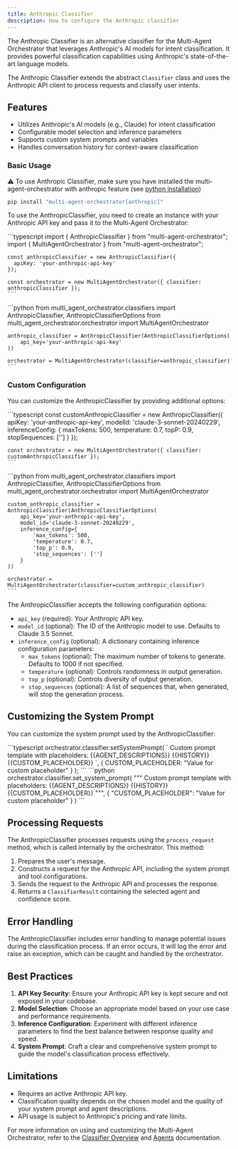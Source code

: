```yaml
---
title: Anthropic Classifier
description: How to configure the Anthropic classifier
---
```


The Anthropic Classifier is an alternative classifier for the Multi-Agent Orchestrator that leverages Anthropic's AI models for intent classification. It provides powerful classification capabilities using Anthropic's state-of-the-art language models.

The Anthropic Classifier extends the abstract `Classifier` class and uses the Anthropic API client to process requests and classify user intents.

## Features

- Utilizes Anthropic's AI models (e.g., Claude) for intent classification
- Configurable model selection and inference parameters
- Supports custom system prompts and variables
- Handles conversation history for context-aware classification

### Basic Usage

⚠️ To use Anthropic Classifier, make sure you have installed the multi-agent-orchestrator with anthropic feature (see [python installation](/multi-agent-orchestrator/general/quickstart#-get-started))
```bash
pip install "multi-agent-orchestrator[anthropic]"
```

To use the AnthropicClassifier, you need to create an instance with your Anthropic API key and pass it to the Multi-Agent Orchestrator:


<Tabs syncKey="runtime">
  <TabItem label="TypeScript" icon="seti:typescript" color="blue">
    ```typescript
    import { AnthropicClassifier } from "multi-agent-orchestrator";
    import { MultiAgentOrchestrator } from "multi-agent-orchestrator";

    const anthropicClassifier = new AnthropicClassifier({
      apiKey: 'your-anthropic-api-key'
    });

    const orchestrator = new MultiAgentOrchestrator({ classifier: anthropicClassifier });
    ```
  </TabItem>
  <TabItem label="Python" icon="seti:python">
    ```python
    from multi_agent_orchestrator.classifiers import AnthropicClassifier, AnthropicClassifierOptions
    from multi_agent_orchestrator.orchestrator import MultiAgentOrchestrator

    anthropic_classifier = AnthropicClassifier(AnthropicClassifierOptions(
        api_key='your-anthropic-api-key'
    ))

    orchestrator = MultiAgentOrchestrator(classifier=anthropic_classifier)
    ```
  </TabItem>
</Tabs>

### Custom Configuration

You can customize the AnthropicClassifier by providing additional options:

<Tabs syncKey="runtime">
  <TabItem label="TypeScript" icon="seti:typescript" color="blue">
    ```typescript
    const customAnthropicClassifier = new AnthropicClassifier({
      apiKey: 'your-anthropic-api-key',
      modelId: 'claude-3-sonnet-20240229',
      inferenceConfig: {
        maxTokens: 500,
        temperature: 0.7,
        topP: 0.9,
        stopSequences: ['']
      }
    });

    const orchestrator = new MultiAgentOrchestrator({ classifier: customAnthropicClassifier });
    ```
  </TabItem>
  <TabItem label="Python" icon="seti:python">
    ```python
    from multi_agent_orchestrator.classifiers import AnthropicClassifier, AnthropicClassifierOptions
    from multi_agent_orchestrator.orchestrator import MultiAgentOrchestrator

    custom_anthropic_classifier = AnthropicClassifier(AnthropicClassifierOptions(
        api_key='your-anthropic-api-key',
        model_id='claude-3-sonnet-20240229',
        inference_config={
            'max_tokens': 500,
            'temperature': 0.7,
            'top_p': 0.9,
            'stop_sequences': ['']
        }
    ))

    orchestrator = MultiAgentOrchestrator(classifier=custom_anthropic_classifier)
    ```
  </TabItem>
</Tabs>

The AnthropicClassifier accepts the following configuration options:

- `api_key` (required): Your Anthropic API key.
- `model_id` (optional): The ID of the Anthropic model to use. Defaults to Claude 3.5 Sonnet.
- `inference_config` (optional): A dictionary containing inference configuration parameters:
  - `max_tokens` (optional): The maximum number of tokens to generate. Defaults to 1000 if not specified.
  - `temperature` (optional): Controls randomness in output generation.
  - `top_p` (optional): Controls diversity of output generation.
  - `stop_sequences` (optional): A list of sequences that, when generated, will stop the generation process.

## Customizing the System Prompt

You can customize the system prompt used by the AnthropicClassifier:

<Tabs syncKey="runtime">
  <TabItem label="TypeScript" icon="seti:typescript" color="blue">
    ```typescript
    orchestrator.classifier.setSystemPrompt(
      `
      Custom prompt template with placeholders:
      {{AGENT_DESCRIPTIONS}}
      {{HISTORY}}
      {{CUSTOM_PLACEHOLDER}}
      `,
      {
        CUSTOM_PLACEHOLDER: "Value for custom placeholder"
      }
    );
    ```
  </TabItem>
  <TabItem label="Python" icon="seti:python">
    ```python
    orchestrator.classifier.set_system_prompt(
        """
        Custom prompt template with placeholders:
        {{AGENT_DESCRIPTIONS}}
        {{HISTORY}}
        {{CUSTOM_PLACEHOLDER}}
        """,
        {
            "CUSTOM_PLACEHOLDER": "Value for custom placeholder"
        }
    )
    ```
  </TabItem>
</Tabs>

## Processing Requests

The AnthropicClassifier processes requests using the `process_request` method, which is called internally by the orchestrator. This method:

1. Prepares the user's message.
2. Constructs a request for the Anthropic API, including the system prompt and tool configurations.
3. Sends the request to the Anthropic API and processes the response.
4. Returns a `ClassifierResult` containing the selected agent and confidence score.

## Error Handling

The AnthropicClassifier includes error handling to manage potential issues during the classification process. If an error occurs, it will log the error and raise an exception, which can be caught and handled by the orchestrator.

## Best Practices

1. **API Key Security**: Ensure your Anthropic API key is kept secure and not exposed in your codebase.
2. **Model Selection**: Choose an appropriate model based on your use case and performance requirements.
3. **Inference Configuration**: Experiment with different inference parameters to find the best balance between response quality and speed.
4. **System Prompt**: Craft a clear and comprehensive system prompt to guide the model's classification process effectively.

## Limitations

- Requires an active Anthropic API key.
- Classification quality depends on the chosen model and the quality of your system prompt and agent descriptions.
- API usage is subject to Anthropic's pricing and rate limits.

For more information on using and customizing the Multi-Agent Orchestrator, refer to the [Classifier Overview](/multi-agent-orchestrator/classifier/overview) and [Agents](/multi-agent-orchestrator/agents/overview) documentation.